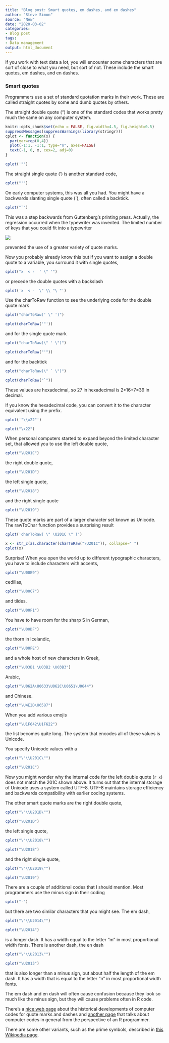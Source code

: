 ```yaml
---
title: "Blog post: Smart quotes, em dashes, and en dashes"
author: "Steve Simon"
source: "New"
date: "2020-03-02"
categories:
- Blog post
tags:
- Data management
output: html_document
---
```


If you work with text data a lot, you will encounter some characters that are sort of close to what you need, but sort of not. These include the smart quotes, em dashes, and en dashes.

<!---More--->

### Smart quotes

Programmers use a set of standard quotation marks in their work. These are called straight quotes by some and dumb quotes by others.

The straight double quote (") is one of the standard codes that works pretty much the same on any computer system.

```r
knitr::opts_chunk$set(echo = FALSE, fig.width=4.5, fig.height=0.5)
suppressMessages(suppressWarnings(library(stringr)))
cplot <- function(x) {
  par(mar=rep(0,4))
  plot(-1:1, -1:1, type="n", axes=FALSE)
  text(-1, 0, x, cex=2, adj=0)
}
```


```r
cplot('"')
```

The straight single quote (') is another standard code,

```r
cplot("'")
```

On early computer systems, this was all you had. You might have a backwards slanting single quote (`), often called a backtick.

```r
cplot("`")
```

This was a step backwards from Guttenberg's printing press. Actually, the regression occurred when the typewriter was invented. The limited number of keys that you could fit into a typewriter

![](https://upload.wikimedia.org/wikipedia/commons/thumb/0/05/Underwoodfive.jpg/440px-Underwoodfive.jpg)

 prevented the use of a greater variety of quote marks.
 
 Now you probably already know this but if you want to assign a double quote to a variable, you surround it with single quotes,
 
```r
cplot("x  < -  ' \" '")
```

or precede the double quotes with a backslash

```r
cplot('x  < -  \" \\ "\ "')
```

Use the charToRaw function to see the underlying code for the double quote mark

```r
cplot("charToRaw(' \" ')")
```

```r
cplot(charToRaw('"'))
```

and for the single quote mark

```r
cplot("charToRaw(\" ' \")")
```

```r
cplot(charToRaw("'"))
```

and for the backtick

```r
cplot("charToRaw(\" ` \")")
```

```r
cplot(charToRaw("`"))
```

These values are hexadecimal, so 27 in hexadecimal is 2*16+7=39 in decimal.

If you know the hexadecimal code, you can convert it to the character equivalent using the \x prefix.

```r
cplot('"\\x22"')
```

```r
cplot("\x22")
```

When personal computers started to expand beyond the limited character set, that allowed you to use the left double quote,

```r
cplot("\U201C")
```

the right double quote,

```r
cplot("\U201D")
```

the left single quote,

```r
cplot("\U2018")
```

and the right single quote

```r
cplot("\U2019")
```

These quote marks are part of a larger character set known as Unicode. The rawToChar function provides a surprising result

```r
cplot('charToRaw( \" \U201C \" )')
```

```r
x <- str_c(as.character(charToRaw("\U201C")), collapse=" ")
cplot(x)
```

Surprise! When you open the world up to different typographic characters, you have to include characters with accents,

```r
cplot("\U00E9")
```

cedillas,

```r
cplot("\U00C7")
```

and tildes.

```r
cplot("\U00F1")
```

You have to have room for the sharp S in German,

```r
cplot("\U00DF")
```

the thorn in Icelandic,

```r
cplot("\U00FE")
```

and a whole host of new characters in Greek,

```r
cplot("\U03B1 \U03B2 \U03B3")
```

Arabic,

```r
cplot("\U062A\U0633\U062C\U0651\U0644")
```

and Chinese.

```r
cplot("\U4E2D\U6587")
```

When you add various emojis

```r
cplot("\U1F642\U1F622")
```

the list becomes quite long. The system that encodes all of these values is Unicode.

You specify Unicode values with a \U.

```r
cplot("\"\\U201C\"")
```

```r
cplot("\U201C")
```

Now you might wonder why the internal code for the left double quote (`r x`) does not match the 201C shown above. It turns out that the internal storage of Unicode uses a system called UTF-8. UTF-8 maintains storage efficiency and backwards compatibility with earlier coding systems.

The other smart quote marks are the right double quote,

```r
cplot("\"\\U201D\"")
```

```r
cplot("\U201D")
```

the left single quote,

```r
cplot("\"\\U2018\"")
```

```r
cplot("\U2018")
```

and the right single quote,

```r
cplot("\"\\U2019\"")
```

```r
cplot("\U2019")
```

There are a couple of additional codes that I should mention. Most programmers use the minus sign in their coding

```r
cplot("-")
```

but there are two similar characters that you might see. The em dash,

```r
cplot("\"\\U2014\"")
```

```r
cplot("\U2014")
```

is a longer dash. It has a width equal to the letter "m" in most proportional width fonts. There is another dash, the en dash

```r
cplot("\"\\U2013\"")
```

```r
cplot("\U2013")
```

that is also longer than a minus sign, but about half the length of the em dash. It has a width that is equal to the letter "n" in most proportional width fonts.

The em dash and en dash will often cause confusion because they look so much like the minus sign, but they will cause problems often in R code.

There's a [nice web page](https://www.cl.cam.ac.uk/~mgk25/ucs/quotes.html) about the historical developments of computer codes for quote marks and dashes and [another page](https://cran.r-project.org/web/packages/utf8/vignettes/utf8.html) that talks about computer codes in general from the perspective of an R programmer.

There are some other variants, such as the prime symbols, described in [this Wikipedia page](https://en.wikipedia.org/wiki/Prime_(symbol)).
